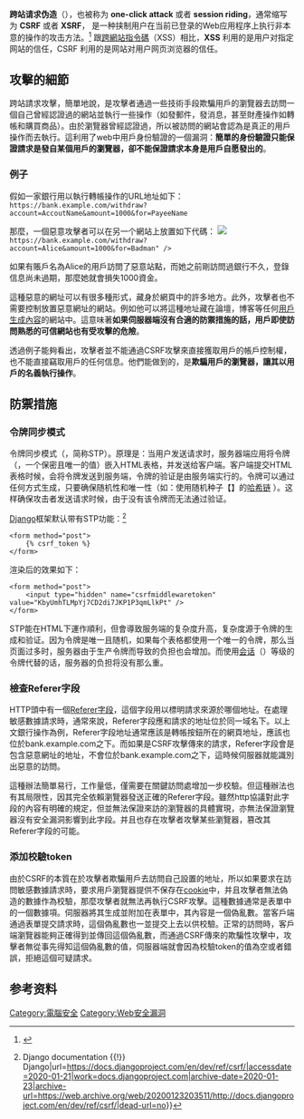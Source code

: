 {{Expand language|en}}{{noteTA
|G1=IT
|1=zh-hans:跨网站脚本;zh-hant:跨網站指令碼;
}}
'''跨站请求伪造'''（{{lang-en|Cross-site request forgery}}），也被称为 '''one-click attack''' 或者 '''session riding'''，通常缩写为 '''CSRF ''' 或者 '''XSRF'''， 是一种挟制用户在当前已登录的Web应用程序上执行非本意的操作的攻击方法。<ref name=Ristic>{{cite book|author=Ristic, Ivan|title=Apache Security|url=https://archive.org/details/apachesecurity00rist_938|publisher=O'Reilly Media|isbn=0-596-00724-8|year=2005|page=[https://archive.org/details/apachesecurity00rist_938/page/n303 280]}}</ref> 跟[[跨網站指令碼|跨網站指令碼]]（XSS）相比，'''XSS''' 利用的是用户对指定网站的信任，CSRF 利用的是网站对用户网页浏览器的信任。

==攻擊的細節==

跨站請求攻擊，簡單地說，是攻擊者通過一些技術手段欺騙用戶的瀏覽器去訪問一個自己曾經認證過的網站並執行一些操作（如發郵件，發消息，甚至財產操作如轉帳和購買商品）。由於瀏覽器曾經認證過，所以被訪問的網站會認為是真正的用戶操作而去執行。這利用了web中用戶身份驗證的一個漏洞：'''簡單的身份驗證只能保證請求是發自某個用戶的瀏覽器，卻不能保證請求本身是用戶自愿發出的'''。

===例子===

假如一家銀行用以執行轉帳操作的URL地址如下：
<code><nowiki>https://bank.example.com/withdraw?account=AccoutName&amount=1000&for=PayeeName</nowiki></code>

那麼，一個惡意攻擊者可以在另一个網站上放置如下代碼：
<code><img src="<nowiki>https://bank.example.com/withdraw?account=Alice&amount=1000&for=Badman</nowiki>" /></code>

如果有賬戶名為Alice的用戶訪問了惡意站點，而她之前剛訪問過銀行不久，登錄信息尚未過期，那麼她就會損失1000資金。

這種惡意的網址可以有很多種形式，藏身於網頁中的許多地方。此外，攻擊者也不需要控制放置惡意網址的網站。例如他可以將這種地址藏在論壇，博客等任何[[用戶生成內容|用戶生成內容]]的網站中。這意味著'''如果伺服器端沒有合適的防禦措施的話，用戶即使訪問熟悉的可信網站也有受攻擊的危險'''。

透過例子能夠看出，攻擊者並不能通過CSRF攻擊來直接獲取用戶的帳戶控制權，也不能直接竊取用戶的任何信息。他們能做到的，是'''欺騙用戶的瀏覽器，讓其以用戶的名義執行操作'''。

==防禦措施==

=== 令牌同步模式 ===
令牌同步模式（{{Lang-en|Synchronizer token pattern}}，简称STP）。原理是：当用户发送请求时，服务器端应用将令牌（{{Lang-en|token}}，一个保密且唯一的值）嵌入HTML表格，并发送给客户端。客户端提交HTML表格时候，会将令牌发送到服务端，令牌的验证是由服务端实行的。令牌可以通过任何方式生成，只要确保随机性和唯一性（如：使用随机种子【{{Lang-en|random seed}}】的[[哈希链|哈希链]] ）。这样确保攻击者发送请求时候，由于没有该令牌而无法通过验证。

[[Django|Django]]框架默认带有STP功能：<ref>{{Cite web|title=Cross Site Request Forgery protection {{!}} Django documentation {{!}} Django|url=https://docs.djangoproject.com/en/dev/ref/csrf/|accessdate=2020-01-21|work=docs.djangoproject.com|archive-date=2020-01-23|archive-url=https://web.archive.org/web/20200123203511/http://docs.djangoproject.com/en/dev/ref/csrf/|dead-url=no}}</ref><syntaxhighlight lang="html+django">
<form method="post">
    {% csrf_token %}
</form>

</syntaxhighlight>渲染后的效果如下：<syntaxhighlight lang="html+django">
<form method="post">
    <input type="hidden" name="csrfmiddlewaretoken" value="KbyUmhTLMpYj7CD2di7JKP1P3qmLlkPt" />
</form>

</syntaxhighlight>STP能在HTML下運作順利，但會導致服务端的复杂度升高，复杂度源于令牌的生成和验证。因为令牌是唯一且随机，如果每个表格都使用一个唯一的令牌，那么当页面过多时，服务器由于生产令牌而导致的负担也会增加。而使用[[会话_(计算机科学)|会话]]（{{Lang-en|session}}）等级的令牌代替的话，服务器的负担将没有那么重。

===檢查Referer字段===
HTTP頭中有一個[[HTTP參照位址|Referer字段]]，這個字段用以標明請求來源於哪個地址。在處理敏感數據請求時，通常來說，Referer字段應和請求的地址位於同一域名下。以上文銀行操作為例，Referer字段地址通常應該是轉帳按鈕所在的網頁地址，應該也位於bank.example.com之下。而如果是CSRF攻擊傳來的請求，Referer字段會是包含惡意網址的地址，不會位於bank.example.com之下，這時候伺服器就能識別出惡意的訪問。

這種辦法簡單易行，工作量低，僅需要在關鍵訪問處增加一步校驗。但這種辦法也有其局限性，因其完全依賴瀏覽器發送正確的Referer字段。雖然http協議對此字段的內容有明確的規定，但並無法保證來訪的瀏覽器的具體實現，亦無法保證瀏覽器沒有安全漏洞影響到此字段。并且也存在攻擊者攻擊某些瀏覽器，篡改其Referer字段的可能。

===添加校驗token===
由於CSRF的本質在於攻擊者欺騙用戶去訪問自己設置的地址，所以如果要求在訪問敏感數據請求時，要求用戶瀏覽器提供不保存在[[cookie|cookie]]中，并且攻擊者無法偽造的數據作為校驗，那麼攻擊者就無法再執行CSRF攻擊。這種數據通常是表單中的一個數據項。伺服器將其生成並附加在表單中，其內容是一個偽亂數。當客戶端通過表單提交請求時，這個偽亂數也一並提交上去以供校驗。正常的訪問時，客戶端瀏覽器能夠正確得到並傳回這個偽亂數，而通過CSRF傳來的欺騙性攻擊中，攻擊者無從事先得知這個偽亂數的值，伺服器端就會因為校驗token的值為空或者錯誤，拒絕這個可疑請求。

==参考资料==
{{reflist}}

[[Category:電腦安全|Category:電腦安全]]
[[Category:Web安全漏洞|Category:Web安全漏洞]]